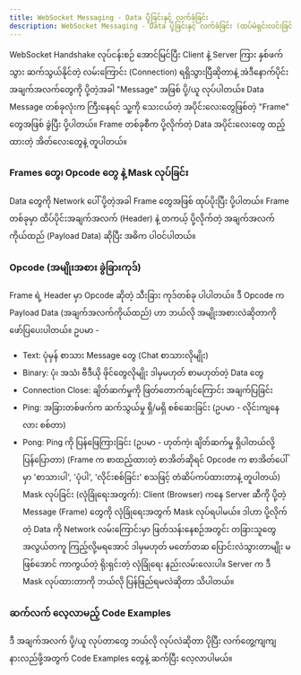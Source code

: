 ```yaml
---
title: WebSocket Messaging - Data ပို့ခြင်းနှင့် လက်ခံခြင်း
description: WebSocket Messaging - Data ပို့ခြင်းနှင့် လက်ခံခြင်း (ထပ်မံရှင်းလင်းခြင်း)
---
```


WebSocket Handshake လုပ်ငန်းစဉ် အောင်မြင်ပြီး Client နဲ့ Server ကြား နှစ်ဖက်သွား ဆက်သွယ်နိုင်တဲ့ လမ်းကြောင်း (Connection) ရရှိသွားပြီဆိုတာနဲ့ အဲဒီနောက်ပိုင်း အချက်အလက်တွေကို ပို့တဲ့အခါ "Message" အဖြစ် ပို့/ယူ လုပ်ပါတယ်။ Data Message တစ်ခုလုံးက ကြီးနေရင် သူ့ကို သေးငယ်တဲ့ အပိုင်းလေးတွေဖြစ်တဲ့ "Frame" တွေအဖြစ် ခွဲပြီး ပို့ပါတယ်။ Frame တစ်ခုစီက ပို့လိုက်တဲ့ Data အပိုင်းလေးတွေ ထည့်ထားတဲ့ အိတ်လေးတွေနဲ့ တူပါတယ်။

<ContentImage imgSrc={frame} altText='Network frame'/>

### Frames တွေ၊ Opcode တွေ နဲ့ Mask လုပ်ခြင်း

Data တွေကို Network ပေါ် ပို့တဲ့အခါ Frame တွေအဖြစ် ထုပ်ပိုးပြီး ပို့ပါတယ်။ Frame တစ်ခုမှာ ထိပ်ပိုင်းအချက်အလက် (Header) နဲ့ တကယ့် ပို့လိုက်တဲ့ အချက်အလက်ကိုယ်ထည် (Payload Data) ဆိုပြီး အဓိက ပါဝင်ပါတယ်။

### Opcode (အမျိုးအစား ခွဲခြားကုဒ်)

Frame ရဲ့ Header မှာ Opcode ဆိုတဲ့ သီးခြား ကုဒ်တစ်ခု ပါပါတယ်။ ဒီ Opcode က Payload Data (အချက်အလက်ကိုယ်ထည်) ဟာ ဘယ်လို အမျိုးအစားလဲဆိုတာကို ဖော်ပြပေးပါတယ်။ ဥပမာ -

- Text: ပုံမှန် စာသား Message တွေ (Chat စာသားလိုမျိုး)
- Binary: ပုံ၊ အသံ၊ ဗီဒီယို ဖိုင်တွေလိုမျိုး ဒါမှမဟုတ် စာမဟုတ်တဲ့ Data တွေ
- Connection Close: ချိတ်ဆက်မှုကို ဖြတ်တောက်ချင်ကြောင်း အချက်ပြခြင်း
- Ping: အခြားတစ်ဖက်က ဆက်သွယ်မှု ရှိ/မရှိ စစ်ဆေးခြင်း (ဥပမာ - လိုင်းကျနေလား စစ်တာ)
- Pong: Ping ကို ပြန်ဖြေကြားခြင်း (ဥပမာ - ဟုတ်ကဲ့၊ ချိတ်ဆက်မှု ရှိပါတယ်လို့ ပြန်ပြောတာ) (Frame က စာထည့်ထားတဲ့ စာအိတ်ဆိုရင် Opcode က စာအိတ်ပေါ်မှာ 'စာသားပါ', 'ပုံပါ', 'လိုင်းစစ်ခြင်း' စသဖြင့် တံဆိပ်ကပ်ထားတာနဲ့ တူပါတယ်)
  Mask လုပ်ခြင်း (လုံခြုံရေးအတွက်): Client (Browser) ကနေ Server ဆီကို ပို့တဲ့ Message (Frame) တွေကို လုံခြုံရေးအတွက် Mask လုပ်ရပါမယ်။ ဒါဟာ ပို့လိုက်တဲ့ Data ကို Network လမ်းကြောင်းမှာ ဖြတ်သန်းနေစဉ်အတွင်း တခြားသူတွေ အလွယ်တကူ ကြည့်လို့မရအောင် ဒါမှမဟုတ် မတော်တဆ ပြောင်းလဲသွားတာမျိုး မဖြစ်အောင် ကာကွယ်တဲ့ ရိုးရှင်းတဲ့ လုံခြုံရေး နည်းလမ်းလေးပါ။ Server က ဒီ Mask လုပ်ထားတာကို ဘယ်လို ပြန်ဖြည်ရမလဲဆိုတာ သိပါတယ်။

### ဆက်လက် လေ့လာမည့် Code Examples

ဒီ အချက်အလက် ပို့/ယူ လုပ်တာတွေ ဘယ်လို လုပ်လဲဆိုတာ ပိုပြီး လက်တွေ့ကျကျ နားလည်ဖို့အတွက် Code Examples တွေနဲ့ ဆက်ပြီး လေ့လာပါမယ်။
